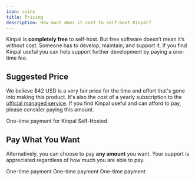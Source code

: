 ```yaml
---
icon: coins
title: Pricing
description: How much does it cost to self-host Kinpal?
---
```


Kinpal is **completely free** to self-host.
But free software doesn’t mean it’s without cost.
Someone has to develop, maintain, and support it.
If you find Kinpal useful you can help support further development by paying a one-time fee.

## Suggested Price

We believe $42 USD is a very fair price for the time and effort that's gone into making this product.
It's also the cost of a yearly subscription to the [official managed service](https://kinpal.com).
If you find Kinpal useful and can afford to pay, please consider paying this amount.

<CardGroup cols={1}>
  <Card
    title="Pay $42 USD"
    icon="cart-shopping"
    href="https://buy.stripe.com/9AQ0411zW9BZ5nqaEK"
  >
    One-time payment for Kinpal Self-Hosted
  </Card>
</CardGroup>

## Pay What You Want

Alternatively, you can choose to pay **any amount** you want. Your support is appreciated regardless of how much you are able to pay.

<CardGroup cols={3}>
  <Card
    icon="dollar-sign"
    title="Pay in USD"
    href="https://buy.stripe.com/5kAdURdiEeWj5nqeV4"
  >
    One-time payment
  </Card>
  <Card
    icon="euro-sign"
    title="Pay in EUR"
    href="https://buy.stripe.com/aEU2c92E0aG33fi7sA"
  >
    One-time payment
  </Card>
  <Card
    icon="sterling-sign"
    title="Pay in GBP"
    href="https://buy.stripe.com/fZeeYV2E0bK7g246ox"
  >
    One-time payment
  </Card>

</CardGroup>
